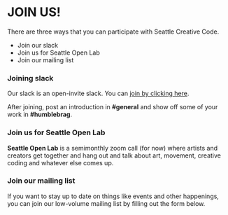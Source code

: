 
# JOIN US!

There are three ways that you can participate with Seattle Creative Code.

- Join our slack
- Join us for Seattle Open Lab
- Join our mailing list

### Joining slack

Our slack is an open-invite slack. You can
[join by clicking here](https://join.slack.com/t/seattlecreativecode/shared_invite/zt-gc7hfl12-8mRfl88k0FnoT9Ce8vryhQ).

After joining, post an introduction in **#general** and show off some of your work in **#humblebrag**.

### Join us for Seattle Open Lab

**Seattle Open Lab** is a semimonthly zoom call (for now) where artists and creators
get together and hang out and talk about art, movement, creative coding and
whatever else comes up.

<Event
  title="Seattle Open Lab"
  calendarLink=""
  repetition="2nd and 4th Monday of every month"
  time="8:00PM Pacific Time"
/>

### Join our mailing list

If you want to stay up to date on things like events and other happenings,
you can join our low-volume mailing list by filling out the form below.

<MailingListSignup />
